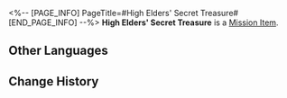 <%-- [PAGE_INFO]
PageTitle=#High Elders' Secret Treasure#
[END_PAGE_INFO] --%>
{{Item Infobox
|id          = 140302
|image       = Item High Elders' Secret Treasure.png
|type        = Mission Item
|invCategory = Missions
|rarity      = 3
|effect      = 
|description = Mr. Xiyan shoves a jewelry box into your hands. The box is full of fake emerald pendants made from green beer bottle glass and fake diamond rings made of glass marbles. He says this is the high elders' secret treasure. You say there's no way that's the case. He says he's the scriptwriter, not you. You decide to get him back later.
}}
{{Description|''"Never mind... just perform it like it's a mime without prop..."''}}
'''High Elders' Secret Treasure''' is a [[Mission Item]].

==Other Languages==
{{Other Languages
|en   = High Elders' Secret Treasure
|zhs  = 龙尊的秘宝
|zht  = 龍尊的秘寶
|ja   = 龍尊の秘宝
|ko   = 용존의 보물
|es   = Tesoro del Gran Maestre
|fr   = Trésor secret du Grand ancien
|ru   = Сокровище Верховного старейшины
|th   = สมบัติลับของมังกรผู้ทรงเกียรติ
|vi   = Long Tôn Bí Bảo
|de   = Geheimer Schatz der Hohen Ältesten
|id   = Harta Pusaka Naga Terhormat
|pt   = Tesouro Secreto dos Grandes Mestres
}}

==Change History==
{{Change History|2.0}}